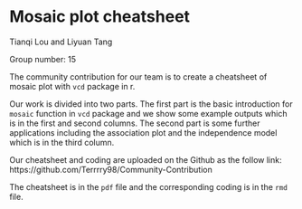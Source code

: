 # Mosaic plot cheatsheet

Tianqi Lou and Liyuan Tang

Group number: 15

The community contribution for our team is to create a cheatsheet of mosaic plot with `vcd` package in r.

Our work is divided into two parts. The first part is the basic introduction for `mosaic` function in `vcd` package and we show some example outputs which is in the first and second columns. The second part is some further applications including the association plot and the independence model which is in the third column.

Our cheatsheet and coding are uploaded on the Github as the follow link:
https://github.com/Terrrry98/Community-Contribution

The cheatsheet is in the `pdf` file and the corresponding coding is in the `rmd` file. 
